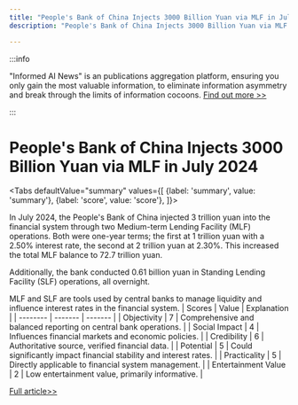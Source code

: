 ```yaml
---
title: "People's Bank of China Injects 3000 Billion Yuan via MLF in July 2024"
description: "People's Bank of China Injects 3000 Billion Yuan via MLF in July 2024"

---
```



:::info

"Informed AI News" is an publications aggregation platform, ensuring you only gain the most valuable information, to eliminate information asymmetry and break through the limits of information cocoons.  [Find out more >>](/)

:::

# People's Bank of China Injects 3000 Billion Yuan via MLF in July 2024


<Tabs
	defaultValue="summary"
	values={[
	{label: 'summary', value: 'summary'},
	{label: 'score', value: 'score'},
]}>
<TabItem value="summary">


In July 2024, the People's Bank of China injected 3 trillion yuan into the financial system through two Medium-term Lending Facility (MLF) operations. Both were one-year terms; the first at 1 trillion yuan with a 2.50% interest rate, the second at 2 trillion yuan at 2.30%. This increased the total MLF balance to 72.7 trillion yuan.

Additionally, the bank conducted 0.61 billion yuan in Standing Lending Facility (SLF) operations, all overnight.

MLF and SLF are tools used by central banks to manage liquidity and influence interest rates in the financial system.
</TabItem>
<TabItem value="score">
	| Scores     | Value   | Explanation |
	| -------- | ------- | ------- |
	| Objectivity  | 7    | Comprehensive and balanced reporting on central bank operations.    |
	| Social Impact | 4     | Influences financial markets and economic policies.    |
	| Credibility    | 6    | Authoritative source, verified financial data.    |
	| Potential    | 5    | Could significantly impact financial stability and interest rates.    |
	| Practicality    | 5    | Directly applicable to financial system management.    |
	| Entertainment Value    | 2    | Low entertainment value, primarily informative.    |
</TabItem>
</Tabs>

[Full article>>](https://readhub.cn/topic/8bhHueWBjd5)
